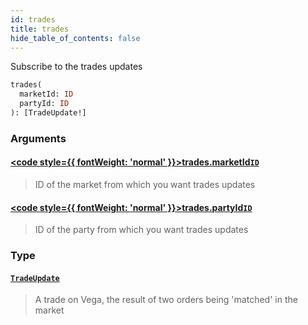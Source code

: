 ```yaml
---
id: trades
title: trades
hide_table_of_contents: false
---
```








Subscribe to the trades updates

```graphql
trades(
  marketId: ID
  partyId: ID
): [TradeUpdate!]
```


### Arguments

#### [<code style={{ fontWeight: 'normal' }}>trades.<b>marketId</b></code>](#)<Bullet />[`ID`](/mainnet/api/graphql/scalars/id) <Badge class="secondary" text="scalar"/>
> ID of the market from which you want trades updates
> 

#### [<code style={{ fontWeight: 'normal' }}>trades.<b>partyId</b></code>](#)<Bullet />[`ID`](/mainnet/api/graphql/scalars/id) <Badge class="secondary" text="scalar"/>
> ID of the party from which you want trades updates
> 

### Type

#### [`TradeUpdate`](/mainnet/api/graphql/objects/trade-update) <Badge class="secondary" text="object"/>
> A trade on Vega, the result of two orders being 'matched' in the market
> 





